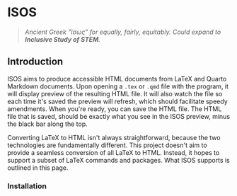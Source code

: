 # ISOS

> _Ancient Greek "ἴσως" for equally, fairly, equitably. Could expand to **Inclusive Study of STEM**._

## Introduction

ISOS aims to produce accessible HTML documents from LaTeX and Quarto Markdown documents. Upon opening a `.tex` or `.qmd` file with the program, it will display preview of the resulting HTML file. It will also watch the file so each time it's saved the preview will refresh, which should facilitate speedy amendments. When you're ready, you can save the HTML file. The HTML file that is saved, should be exactly what you see in the ISOS preview, minus the black bar along the top.

Converting LaTeX to HTML isn't always straightforward, because the two technologies are fundamentally different. This project doesn't aim to provide a seamless conversion of all LaTeX to HTML. Instead, it hopes to support a subset of LaTeX commands and packages. What ISOS supports is outlined in this page.

### Installation

<Downloads />
